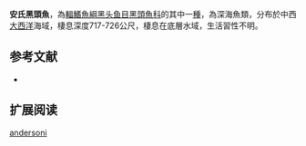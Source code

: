 {{Speciesbox
| name = 安氏黑頭魚
| status = NE
| status_system = IUCN3.1
| genus = Alepocephalus
| species = andersoni
| authority = [[Fowler|Fowler]], 1934
| synonyms = 
}}

'''安氏黑頭魚'''，為[[輻鰭魚綱|輻鰭魚綱]][[黑头鱼目|黑头鱼目]][[黑頭魚科|黑頭魚科]]的其中一[[種|種]]，為深海魚類，分布於中西[[大西洋|大西洋]]海域，棲息深度717-726公尺，棲息在底層水域，生活習性不明。

==参考文献==
*{{FishBase_species|genus=Alepocephalus|species=andersoni|year=2015|month=8}}

== 扩展阅读 ==
{{refbegin}}
{{wikispecies-inline|Alepocephalus andersoni|安氏黑頭魚}}
{{refend}}
{{Taxonbar|from=Q2950355}}

[[Category:黑頭魚屬|andersoni]]